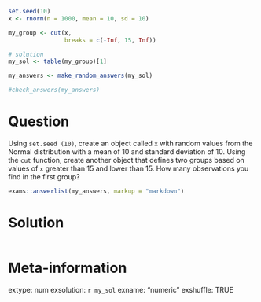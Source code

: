 ```r
set.seed(10)
x <- rnorm(n = 1000, mean = 10, sd = 10)

my_group <- cut(x, 
                breaks = c(-Inf, 15, Inf))

# solution
my_sol <- table(my_group)[1]
```

```r
my_answers <- make_random_answers(my_sol)

#check_answers(my_answers)
```

Question
========

Using `set.seed (10)`, create an object called `x` with random values from the Normal distribution with a mean of 10 and standard deviation of 10. Using the `cut` function, create another object that defines two groups based on values of `x` greater than 15 and lower than 15. How many observations you find in the first group?


```r
exams::answerlist(my_answers, markup = "markdown")
```

Solution
================

```r
```


Meta-information
================
extype: num
exsolution: `r my_sol`
exname: "numeric "
exshuffle: TRUE

